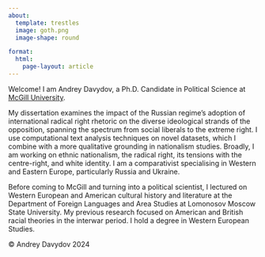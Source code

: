 ---
about:
  template: trestles
  image: goth.png
  image-shape: round

format: 
  html:
    page-layout: article
---

Welcome! I am Andrey Davydov, a Ph.D. Candidate in Political Science at [McGill University](https://www.mcgill.ca/politicalscience/grad/current-phd-students).

My dissertation examines the impact of the Russian regime's adoption of international radical right rhetoric on the diverse ideological strands of the opposition, spanning the spectrum from social liberals to the extreme right. I use computational text analysis techniques on novel datasets, which I combine with a more qualitative grounding in nationalism studies. Broadly, I am working on ethnic nationalism, the radical right, its tensions with the centre-right, and white identity. I am a comparativist specialising in Western and Eastern Europe, particularly Russia and Ukraine.

Before coming to McGill and turning into a political scientist, I lectured on Western European and American cultural history and literature at the Department of Foreign Languages and Area Studies at Lomonosov Moscow State University. My previous research focused on American and British racial theories in the interwar period. I hold a degree in Western European Studies.

<footer>
    <p>© Andrey Davydov 2024</p>
</footer>